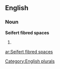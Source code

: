 ==English==

===Noun===
'''Seifert fibred spaces'''

# {{plural of|[[Seifert fibred space]]}}

[[Category:English plurals]]

[[ar:Seifert fibred spaces]]